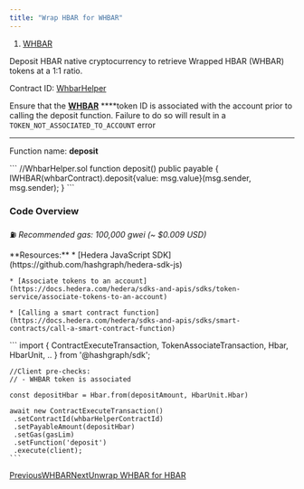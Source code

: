 ```yaml
---
title: "Wrap HBAR for WHBAR"
---
```


1. [WHBAR](/developer/whbar)

Deposit HBAR native cryptocurrency to retrieve Wrapped HBAR (WHBAR) tokens at a 1:1 ratio.

Contract ID: [WhbarHelper](https://docs.saucerswap.finance/developer/contract-deployments)

Ensure that the [**WHBAR**](https://hashscan.io/mainnet/token/0.0.1456986)  ****token ID is associated with the account prior to calling the deposit function. Failure to do so will result in a `TOKEN_NOT_ASSOCIATED_TO_ACCOUNT` error

***

Function name: **deposit**

<Accordion title="Solidity Function Body">
  ```
  //WhbarHelper.sol
  function deposit() public payable {
    IWHBAR(whbarContract).deposit{value: msg.value}(msg.sender, msg.sender);
  }
  ```
</Accordion>

### Code Overview

⛽ *Recommended gas: 100,000 gwei (\~ $0.009 USD)*

<Tabs>
  <Tab title="JSON RPC">
    **Resources:**
  </Tab>

  <Tab title>
    * [Hedera JavaScript SDK](https://github.com/hashgraph/hedera-sdk-js)

    * [Associate tokens to an account](https://docs.hedera.com/hedera/sdks-and-apis/sdks/token-service/associate-tokens-to-an-account)

    * [Calling a smart contract function](https://docs.hedera.com/hedera/sdks-and-apis/sdks/smart-contracts/call-a-smart-contract-function)
  </Tab>

  <Tab title>
    ```
    import { 
      ContractExecuteTransaction,
      TokenAssociateTransaction,
      Hbar,
      HbarUnit,  
      .. 
    } from '@hashgraph/sdk';

    //Client pre-checks:
    // - WHBAR token is associated

    const depositHbar = Hbar.from(depositAmount, HbarUnit.Hbar)
        
    await new ContractExecuteTransaction()
     .setContractId(whbarHelperContractId)
     .setPayableAmount(depositHbar)
     .setGas(gasLim)
     .setFunction('deposit')
     .execute(client);
    ```
  </Tab>
</Tabs>

[PreviousWHBAR](/developer/whbar)[NextUnwrap WHBAR for HBAR](/developer/whbar/unwrap-whbar-for-hbar)
